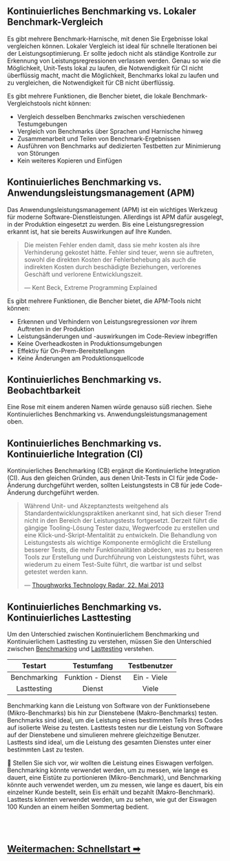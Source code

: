 ## Kontinuierliches Benchmarking vs. Lokaler Benchmark-Vergleich

Es gibt mehrere Benchmark-Harnische, mit denen Sie Ergebnisse lokal vergleichen können.
Lokaler Vergleich ist ideal für schnelle Iterationen bei der Leistungsoptimierung.
Er sollte jedoch nicht als ständige Kontrolle zur Erkennung von Leistungsregressionen verlassen werden.
Genau so wie die Möglichkeit, Unit-Tests lokal zu laufen, die Notwendigkeit für CI nicht überflüssig macht,
macht die Möglichkeit, Benchmarks lokal zu laufen und zu vergleichen, die Notwendigkeit für CB nicht überflüssig.

Es gibt mehrere Funktionen, die Bencher bietet, die lokale Benchmark-Vergleichstools nicht können:
- Vergleich desselben Benchmarks zwischen verschiedenen Testumgebungen
- Vergleich von Benchmarks über Sprachen und Harnische hinweg
- Zusammenarbeit und Teilen von Benchmark-Ergebnissen
- Ausführen von Benchmarks auf dedizierten Testbetten zur Minimierung von Störungen
- Kein weiteres Kopieren und Einfügen

## Kontinuierliches Benchmarking vs. Anwendungsleistungsmanagement (APM)

Das Anwendungsleistungsmanagement (APM) ist ein wichtiges Werkzeug für moderne Software-Dienstleistungen.
Allerdings ist APM dafür ausgelegt, in der Produktion eingesetzt zu werden.
Bis eine Leistungsregression erkannt ist, hat sie bereits Auswirkungen auf Ihre Kunden.

> Die meisten Fehler enden damit, dass sie mehr kosten als ihre Verhinderung gekostet hätte.
> Fehler sind teuer, wenn sie auftreten, sowohl die direkten Kosten der Fehlerbehebung
> als auch die indirekten Kosten durch beschädigte Beziehungen, verlorenes Geschäft und verlorene Entwicklungszeit.
>
> — Kent Beck, Extreme Programming Explained

Es gibt mehrere Funktionen, die Bencher bietet, die APM-Tools nicht können:
- Erkennen und Verhindern von Leistungsregressionen _vor_ ihrem Auftreten in der Produktion
- Leistungsänderungen und -auswirkungen im Code-Review inbegriffen
- Keine Overheadkosten in Produktionsumgebungen
- Effektiv für On-Prem-Bereitstellungen
- Keine Änderungen am Produktionsquellcode

## Kontinuierliches Benchmarking vs. Beobachtbarkeit

Eine Rose mit einem anderen Namen würde genauso süß riechen.
Siehe Kontinuierliches Benchmarking vs. Anwendungsleistungsmanagement oben.

## Kontinuierliches Benchmarking vs. Kontinuierliche Integration (CI)

Kontinuierliches Benchmarking (CB) ergänzt die Kontinuierliche Integration (CI).
Aus den gleichen Gründen, aus denen Unit-Tests in CI für jede Code-Änderung durchgeführt werden,
sollten Leistungstests in CB für jede Code-Änderung durchgeführt werden.

> Während Unit- und Akzeptanztests weitgehend als Standardentwicklungspraktiken anerkannt sind,
> hat sich dieser Trend nicht in den Bereich der Leistungstests fortgesetzt.
> Derzeit führt die gängige Tooling-Lösung Tester dazu, Wegwerfcode zu erstellen und eine Klick-und-Skript-Mentalität zu entwickeln.
> Die Behandlung von Leistungstests als wichtige Komponente ermöglicht die Erstellung besserer Tests, die mehr Funktionalitäten abdecken,
> was zu besseren Tools zur Erstellung und Durchführung von Leistungstests führt,
> was wiederum zu einem Test-Suite führt, die wartbar ist und selbst getestet werden kann.
>
> — [Thoughworks Technology Radar, 22. Mai 2013](https://www.thoughtworks.com/en-us/radar/techniques/performance-testing-as-a-first-class-citizen)

## Kontinuierliches Benchmarking vs. Kontinuierliches Lasttesting

Um den Unterschied zwischen Kontinuierlichem Benchmarking und Kontinuierlichem Lasttesting zu verstehen,
müssen Sie den Unterschied zwischen
[Benchmarking](https://de.wikipedia.org/wiki/Benchmark_(Computer)) und
[Lasttesting](https://de.wikipedia.org/wiki/Lasttest_(Computer)) verstehen.

|   Testart    |    Testumfang     | Testbenutzer |
| :----------: | :---------------: | :----------: |
| Benchmarking | Funktion - Dienst | Ein - Viele  |
| Lasttesting  |      Dienst       |    Viele     |

Benchmarking kann die Leistung von Software von der Funktionsebene (Mikro-Benchmarks) bis hin zur Dienstebene (Makro-Benchmarks) testen.
Benchmarks sind ideal, um die Leistung eines bestimmten Teils Ihres Codes auf isolierte Weise zu testen.
Lasttests testen nur die Leistung von Software auf der Dienstebene und simulieren mehrere gleichzeitige Benutzer.
Lasttests sind ideal, um die Leistung des gesamten Dienstes unter einer bestimmten Last zu testen.

🍦 Stellen Sie sich vor, wir wollten die Leistung eines Eiswagen verfolgen.
Benchmarking könnte verwendet werden, um zu messen, wie lange es dauert, eine Eistüte zu portionieren (Mikro-Benchmark), und
Benchmarking könnte auch verwendet werden, um zu messen, wie lange es dauert, bis ein einzelner Kunde bestellt, sein Eis erhält und bezahlt (Makro-Benchmark).
Lasttests könnten verwendet werden, um zu sehen, wie gut der Eiswagen 100 Kunden an einem heißen Sommertag bedient.

<br/>
<br/>

<h2><a href="/docs/de/tutorial/quick-start">Weitermachen: Schnellstart ➡</a></h2>